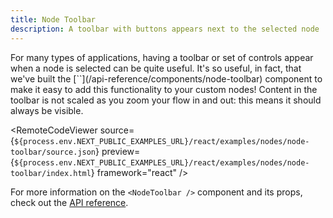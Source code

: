 ```yaml
---
title: Node Toolbar
description: A toolbar with buttons appears next to the selected node
---
```



<ExampleLayout>
For many types of applications, having a toolbar or set of controls appear when
a node is selected can be quite useful. It's so useful, in fact, that we've built
the [`<NodeToolbar />`](/api-reference/components/node-toolbar) component to make
it easy to add this functionality to your custom nodes!

<Callout type="info">
  Content in the toolbar is not scaled as you zoom your flow in and out: this
  means it should always be visible.
</Callout>

<RemoteCodeViewer
  source={`${process.env.NEXT_PUBLIC_EXAMPLES_URL}/react/examples/nodes/node-toolbar/source.json`}
  preview={`${process.env.NEXT_PUBLIC_EXAMPLES_URL}/react/examples/nodes/node-toolbar/index.html`}
  framework="react"
/>

For more information on the `<NodeToolbar />` component and its props, check out
the [API reference](/api-reference/components/node-toolbar).

</ExampleLayout>
